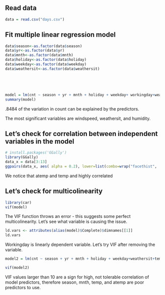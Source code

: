 
## Read data

```r
data = read.csv("days.csv")
```

## Fit multiple linear regression model

```r
data$season<-as.factor(data$season)
data$yr<-as.factor(data$yr)
data$mnth<-as.factor(data$mnth)
data$holiday<-as.factor(data$holiday)
data$weekday<-as.factor(data$weekday)
data$weathersit<-as.factor(data$weathersit)





model = lm(cnt ~ season + yr + mnth + holiday + weekday+ workingday+weathersit+temp+atemp+hum+windspeed, data = data)
summary(model)
```
.8484 of the variation in count can be explained by the predictors.

The most significant variables are windspeed, weathersit, and humidity. 

## Let's check for correlation between independent variables in the model

```r
# install.packages('GGally')
library(GGally)
data_x = data[3:13]
ggpairs(data_x, aes( alpha = 0.2), lower=list(combo=wrap("facethist",  binwidth=0.5)))
```

We notice that atemp and temp and highly correlated

## Let's check for multicolinearity

```r
library(car)
vif(model)
```

The VIF function throws an error - this suggests some perfect multicolinearity. 
Let's see what variable is causing the issue.

```r
ld.vars <- attributes(alias(model)$Complete)$dimnames[[1]]
ld.vars
```

Workingday is linearly dependent variable. Let's try VIF after removing the variable.

```r
model2 = lm(cnt ~ season + yr + mnth + holiday + weekday+weathersit+temp+atemp+hum+windspeed, data = data)
```
```r
vif(model2)
```
VIF values larger than 10 are a sign for high, not tolerable correlation of model predictors, therefore season, mnth, temp, and atemp are poor predictors to use.
